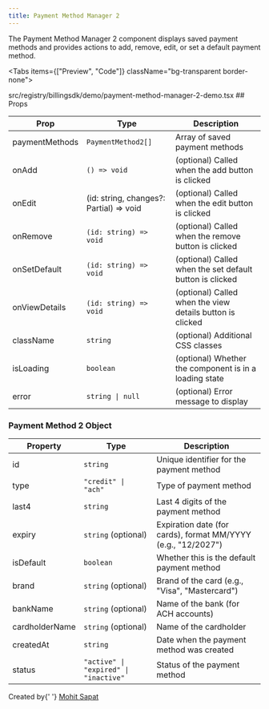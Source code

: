 ```yaml
---
title: Payment Method Manager 2
---
```



The Payment Method Manager 2 component displays saved payment methods and provides actions to add, remove, edit, or set a default payment method.

<Tabs items={["Preview", "Code"]} className="bg-transparent border-none">
  <Tab value="Preview" className="border-none bg-transparent p-0 mt-3">
    <PreviewComponents registryName="billingsdk">
      <PaymentMethodManager2Demo />
    </PreviewComponents>
  </Tab>

  <Tab value="Code" className="mt-3">
    <include
      cwd
      lang="tsx"
      meta='title="src/registry/billingsdk/demo/payment-method-manager-2-demo.tsx"'
    >
      src/registry/billingsdk/demo/payment-method-manager-2-demo.tsx
    </include>
  </Tab>
</Tabs>
## Props

| Prop           | Type                                                    | Description                                               |
| -------------- | ------------------------------------------------------- | --------------------------------------------------------- |
| paymentMethods | `PaymentMethod2[]`                                      | Array of saved payment methods                            |
| onAdd          | `() => void`                                            | (optional) Called when the add button is clicked          |
| onEdit         | (id: string, changes?: Partial<PaymentMethod2>) => void | (optional) Called when the edit button is clicked         |
| onRemove       | `(id: string) => void`                                  | (optional) Called when the remove button is clicked       |
| onSetDefault   | `(id: string) => void`                                  | (optional) Called when the set default button is clicked  |
| onViewDetails  | `(id: string) => void`                                  | (optional) Called when the view details button is clicked |
| className      | `string`                                                | (optional) Additional CSS classes                         |
| isLoading      | `boolean`                                               | (optional) Whether the component is in a loading state    |
| error          | `string \| null`                                        | (optional) Error message to display                       |

### Payment Method 2 Object

| Property       | Type                                  | Description                                                   |
| -------------- | ------------------------------------- | ------------------------------------------------------------- |
| id             | `string`                              | Unique identifier for the payment method                      |
| type           | `"credit" \| "ach"`                   | Type of payment method                                        |
| last4          | `string`                              | Last 4 digits of the payment method                           |
| expiry         | `string` (optional)                   | Expiration date (for cards), format MM/YYYY (e.g., "12/2027") |
| isDefault      | `boolean`                             | Whether this is the default payment method                    |
| brand          | `string` (optional)                   | Brand of the card (e.g., "Visa", "Mastercard")                |
| bankName       | `string` (optional)                   | Name of the bank (for ACH accounts)                           |
| cardholderName | `string` (optional)                   | Name of the cardholder                                        |
| createdAt      | `string`                              | Date when the payment method was created                      |
| status         | `"active" \| "expired" \| "inactive"` | Status of the payment method                                  |

<div className="mt-8 pt-8 border-t border-gray-200 dark:border-gray-800">
	<div className="flex items-center justify-between">
		<div>
			<span className="text-sm text-gray-500 dark:text-gray-400">
				Created by{' '}
				<a
					href="https://github.com/sapatmohit"
					className="text-blue-600 hover:underline dark:text-blue-400"
				>
					Mohit Sapat
				</a>
			</span>
		</div>
	</div>
</div>
